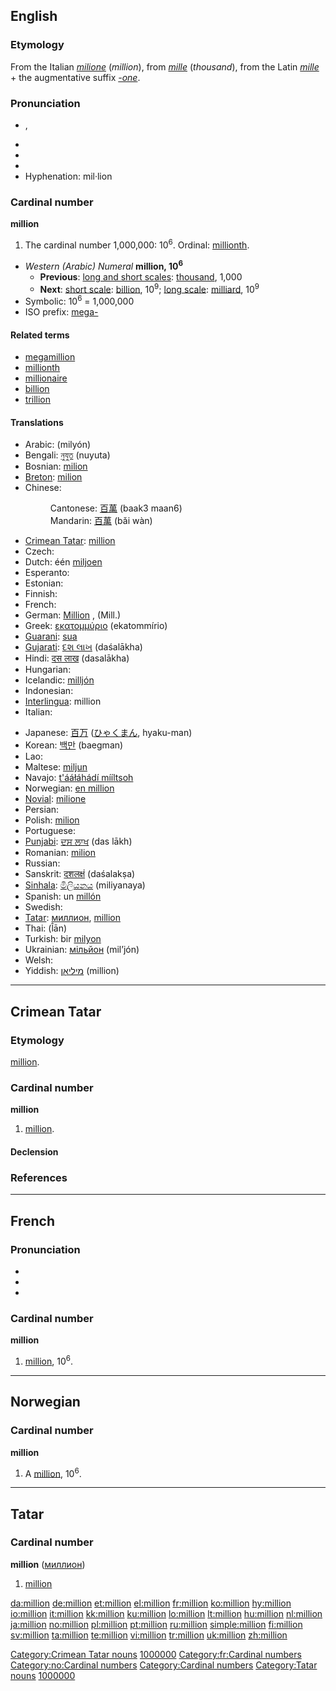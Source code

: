 {{see|Million}}
==English==

===Etymology===
From the Italian ''[[milione]]'' (''million''), from ''[[mille]]'' (''thousand''), from the Latin ''[[mille]]'' + the augmentative suffix ''[[-one]]''.

===Pronunciation===
* {{IPA|/ˈmɪljən/}}, {{SAMPA|/"mIlj@n/}}
* {{audio|en-gb-million.ogg|Audio (RP)}}
* {{audio|en-us-million.ogg|Audio (US)}}
* {{rhymes|ɪljən}}
* Hyphenation: mil·lion

===Cardinal number===
'''million'''

# {{context|[[w:Long and short scales|long and short scales]]}} The cardinal number 1,000,000: 10<sup>6</sup>. Ordinal: [[millionth]].

* ''Western (Arabic) Numeral'' '''million, 10<sup>6</sup>'''
** '''Previous''': [[w:Long and short scales|long and short scales]]: [[thousand]], 1,000
** '''Next''': [[w:Long and short scales|short scale]]: [[billion]], 10<sup>9</sup>; [[w:Long and short scales|long scale]]: [[milliard]], 10<sup>9</sup>
* Symbolic: 10<sup>6</sup> = 1,000,000
* ISO prefix: [[mega-]]

====Related terms====
* [[megamillion]]
* [[millionth]]
* [[millionaire]]
* [[billion]]
* [[trillion]]

====Translations====
{{trans-top|cardinal number}}
* Arabic: {{Arab|[[مليون]]}} (milyón) {{m}}
* Bengali: [[নুযুত]] (nuyuta)
* Bosnian: [[milion]] {{m}}
* [[Breton]]: [[milion]]
* Chinese:
*: Cantonese: [[百萬]] (baak3 maan6)
*: Mandarin: [[百萬]] (bǎi wàn)
* [[Crimean Tatar]]: [[million#Crimean Tatar|million]]
* Czech: {{t+|cs|milión|m}}
* Dutch: één [[miljoen]] {{n}}
* Esperanto: {{t-|eo|miliono|xs=Esperanto}}
* Estonian: {{t-|et|miljon}}
* Finnish: {{t+|fi|miljoona}}
* French: {{t+|fr|million|m}}
* German: [[Million]] {{f}}, (Mill.)
* Greek: [[εκατομμύριο]] (ekatommírio) {{n}}
* [[Guarani]]: [[sua#Guarani|sua]]
* [[Gujarati]]: [[દશ લાખ]] (daśalākha)
* Hindi: [[दस लाख]] (dasalākha)
* Hungarian: {{t+|hu|millió}}
* Icelandic: [[milljón]]
* Indonesian: {{t-|id|juta|xs=Indonesian}}
* [[Interlingua]]: million
* Italian: {{t-|it|milione|m}}
{{trans-mid}}
* Japanese: [[百]][[万]] ([[ひゃく]][[まん]], hyaku-man)
* Korean: [[백만]] (baegman)
* Lao: {{t-|lo|ລ້ານ|tr=laan|sc=Laoo|xs=Lao}}
* Maltese: [[miljun]]
* Navajo: [[t'ááłáhádí mííltsoh]]
* Norwegian: [[en million]]
* [[Novial]]: [[milione]]
* Persian: {{t-|fa|میلیون|tr=milyon|sc=fa-Arab|xs=Persian}}
* Polish: [[milion]] {{m}}
* Portuguese: {{t+|pt|milhão|m}}
* [[Punjabi]]: [[ਦਸ ਲਾਖ]] (das lākh)
* Romanian: [[milion]] {{n}}
* Russian: {{t+|ru|миллион|m|tr=millión|sc=Cyrl}}
* Sanskrit: [[दशलक्षं]] (daśalakṣa)
* [[Sinhala]]: [[මිලියනය]] (miliyanaya)
* Spanish: un [[millón]] {{m}}
* Swedish: {{t+|sv|miljon|c}}
* [[Tatar]]: [[миллион#Tatar|миллион]], [[million#Tatar|million]]
* Thai: {{Thai|[[ล้าน]]}} (l̂ān)
* Turkish: bir [[milyon]]
* Ukrainian: [[мільйон]] (mil’jón)
* Welsh: {{t-|cy|miliwn|xs=Welsh}}
* Yiddish: [[מיליאָן]] (million)
{{trans-bottom}}

----

==Crimean Tatar==

===Etymology===
{{F.|crh}} [[million#French|million]].

===Cardinal number===
'''million'''

# [[million#English|million]].

====Declension====
{{crh-latin-noun|nıñ|ğa|nı|da|dan}}

===References===
{{R:Useinov-Mireev 2002}}

[[Category:Crimean Tatar nouns]]
[[Category:crh:Cardinal numbers|1000000]]

----

==French==

===Pronunciation===
* {{audio|Fr-million.ogg|audio}}
* {{IPA|/mi.ljɔ̃/}}
* {{SAMPA|/mi.ljO~/}}

===Cardinal number===
'''million'''

# [[million#English|million]], 10<sup>6</sup>.

[[Category:fr:Cardinal numbers]]

----

==Norwegian==

===Cardinal number===
'''million'''

# A [[#English|million]], 10<sup>6</sup>.

[[Category:no:Cardinal numbers]]

----

==Tatar==

===Cardinal number===
'''million''' ([[миллион]])

# {{cardinal|lang=tt}} [[million]]

[[Category:Cardinal numbers]]
[[Category:Tatar nouns]]
[[Category:tt:Cardinal numbers|1000000]]

[[da:million]]
[[de:million]]
[[et:million]]
[[el:million]]
[[fr:million]]
[[ko:million]]
[[hy:million]]
[[io:million]]
[[it:million]]
[[kk:million]]
[[ku:million]]
[[lo:million]]
[[lt:million]]
[[hu:million]]
[[nl:million]]
[[ja:million]]
[[no:million]]
[[pl:million]]
[[pt:million]]
[[ru:million]]
[[simple:million]]
[[fi:million]]
[[sv:million]]
[[ta:million]]
[[te:million]]
[[vi:million]]
[[tr:million]]
[[uk:million]]
[[zh:million]]